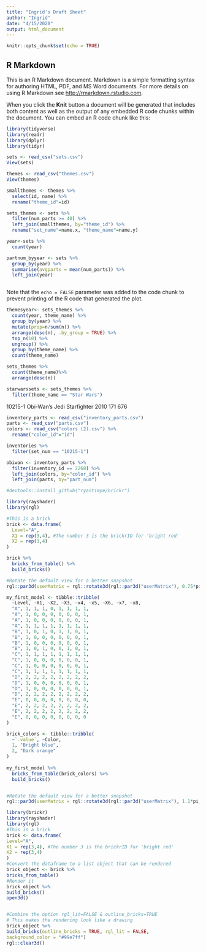 ```yaml
---
title: "Ingrid's Draft Sheet"
author: "Ingrid"
date: "4/15/2020"
output: html_document
---
```


```r
knitr::opts_chunk$set(echo = TRUE)
```

## R Markdown

This is an R Markdown document. Markdown is a simple formatting syntax for authoring HTML, PDF, and MS Word documents. For more details on using R Markdown see <http://rmarkdown.rstudio.com>.

When you click the **Knit** button a document will be generated that includes both content as well as the output of any embedded R code chunks within the document. You can embed an R code chunk like this:

```r
library(tidyverse)
library(readr)
library(dplyr)
library(tidyr)
```



```r
sets <- read_csv("sets.csv")
View(sets)

themes <- read_csv("themes.csv")
View(themes)

smallthemes <- themes %>%
  select(id, name) %>%
  rename("theme_id"=id)

sets_themes <- sets %>%
  filter(num_parts >= 40) %>%
  left_join(smallthemes, by="theme_id") %>%
  rename("set_name"=name.x, "theme_name"=name.y)

year<-sets %>%
  count(year)

partnum_byyear <- sets %>%
  group_by(year) %>%
  summarise(avgparts = mean(num_parts)) %>%
  left_join(year)



```

Note that the `echo = FALSE` parameter was added to the code chunk to prevent printing of the R code that generated the plot.
```r

themesyear<- sets_themes %>%
  count(year, theme_name) %>%
  group_by(year) %>%
  mutate(prop=n/sum(n)) %>%
  arrange(desc(n), .by_group = TRUE) %>%
  top_n(10) %>%
  ungroup() %>%
  group_by(theme_name) %>%
  count(theme_name)

sets_themes %>%
  count(theme_name)%>%
  arrange(desc(n))

starwarssets <- sets_themes %>%
  filter(theme_name == "Star Wars")
```

10215-1
Obi-Wan's Jedi Starfighter
2010
171
676
```r

inventory_parts <- read_csv("inventory_parts.csv")
parts <- read_csv("parts.csv")
colors <- read_csv("colors (2).csv") %>%
  rename("color_id"="id")

inventories %>%
  filter(set_num == "10215-1")

obiwan <- inventory_parts %>%
  filter(inventory_id == 2268) %>%
  left_join(colors, by="color_id") %>%
  left_join(parts, by="part_num")

```

```r
#devtools::install_github("ryantimpe/brickr")

library(rayshader)
library(rgl)

#This is a brick
brick <- data.frame(
  Level="A",
  X1 = rep(3,4), #The number 3 is the brickrID for 'bright red'
  X2 = rep(3,4)
)

brick %>% 
  bricks_from_table() %>% 
  build_bricks()

#Rotate the default view for a better snapshot
rgl::par3d(userMatrix = rgl::rotate3d(rgl::par3d("userMatrix"), 0.75*pi, 0, 0 ,1))

my_first_model <- tibble::tribble(
  ~Level, ~X1, ~X2, ~X3, ~x4, ~x5, ~X6, ~x7, ~x8,
  "A", 1, 1, 1, 0, 1, 1, 1, 1,
  "A", 1, 0, 0, 0, 0, 0, 0, 1,
  "A", 1, 0, 0, 0, 0, 0, 0, 1,
  "A", 1, 1, 1, 1, 1, 1, 1, 1,
  "B", 1, 0, 1, 0, 1, 1, 0, 1,
  "B", 1, 0, 0, 0, 0, 0, 0, 1,
  "B", 1, 0, 0, 0, 0, 0, 0, 1,
  "B", 1, 0, 1, 0, 0, 1, 0, 1,
  "C", 1, 1, 1, 1, 1, 1, 1, 1,
  "C", 1, 0, 0, 0, 0, 0, 0, 1,
  "C", 1, 0, 0, 0, 0, 0, 0, 1,
  "C", 1, 1, 1, 1, 1, 1, 1, 1,
  "D", 2, 2, 2, 2, 2, 2, 2, 2,
  "D", 1, 0, 0, 0, 0, 0, 0, 1,
  "D", 1, 0, 0, 0, 0, 0, 0, 1,
  "D", 2, 2, 2, 2, 2, 2, 2, 2,
  "E", 0, 0, 0, 0, 0, 0, 0, 0,
  "E", 2, 2, 2, 2, 2, 2, 2, 2,
  "E", 2, 2, 2, 2, 2, 2, 2, 2,
  "E", 0, 0, 0, 0, 0, 0, 0, 0
)

brick_colors <- tibble::tribble(
  ~`.value`, ~Color,
  1, "Bright blue",
  2, "Dark orange"
)
  
my_first_model %>% 
  bricks_from_table(brick_colors) %>% 
  build_bricks()


#Rotate the default view for a better snapshot
rgl::par3d(userMatrix = rgl::rotate3d(rgl::par3d("userMatrix"), 1.1*pi, 0, 0 ,1))
```

```r
library(brickr)
library(rayshader)
library(rgl)
#This is a brick
brick <- data.frame(
Level="A",
X1 = rep(3,4), #The number 3 is the brickrID for 'bright red'
X2 = rep(3,4)
)
#Convert the dataframe to a list object that can be rendered
brick_object <- brick %>%
bricks_from_table()
#Render it
brick_object %>%
build_bricks()
open3d()


#Combine the option rgl_lit=FALSE & outline_bricks=TRUE
# This makes the rendering look like a drawing
brick_object %>%
build_bricks(outline_bricks = TRUE, rgl_lit = FALSE,
background_color = "#99e7ff")
rgl::clear3d()
```

